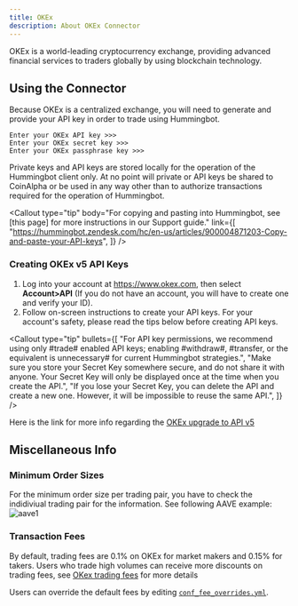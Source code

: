 ```yaml
---
title: OKEx
description: About OKEx Connector
---
```



OKEx is a world-leading cryptocurrency exchange, providing advanced financial services to traders globally by using blockchain technology.

## Using the Connector

Because OKEx is a centralized exchange, you will need to generate and provide your API key in order to trade using Hummingbot.

```
Enter your OKEx API key >>>
Enter your OKEx secret key >>>
Enter your OKEx passphrase key >>>
```

Private keys and API keys are stored locally for the operation of the Hummingbot client only. At no point will private or API keys be shared to CoinAlpha or be used in any way other than to authorize transactions required for the operation of Hummingbot.

<Callout
  type="tip"
  body="For copying and pasting into Hummingbot, see [this page] for more instructions in our Support guide."
  link={[
    "https://hummingbot.zendesk.com/hc/en-us/articles/900004871203-Copy-and-paste-your-API-keys",
  ]}
/>

### Creating OKEx v5 API Keys

1. Log into your account at https://www.okex.com, then select **Account>API** (If you do not have an account, you will have to create one and verify your ID).
2. Follow on-screen instructions to create your API keys. For your account's safety, please read the tips below before creating API keys.

<Callout
  type="tip"
  bullets={[
    "For API key permissions, we recommend using only #trade# enabled API keys; enabling #withdraw#, #transfer, or the equivalent is unnecessary# for current Hummingbot strategies.",
    "Make sure you store your Secret Key somewhere secure, and do not share it with anyone. Your Secret Key will only be displayed once at the time when you create the API.",
    "If you lose your Secret Key, you can delete the API and create a new one. However, it will be impossible to reuse the same API.",
  ]}
/>

Here is the link for more info regarding the [OKEx upgrade to API v5](https://www.okex.com/academy/en/complete-guide-to-okex-api-v5-upgrade)

## Miscellaneous Info

### Minimum Order Sizes

For the minimum order size per trading pair, you have to check the indidiviual trading pair for the information. See following AAVE example: ![aave1](/img/Okex-min-order.png)

### Transaction Fees

By default, trading fees are 0.1% on OKEx for market makers and 0.15% for takers. Users who trade high volumes can receive more discounts on trading fees, see [OKex trading fees](https://www.okex.com/fees.html) for more details

Users can override the default fees by editing [`conf_fee_overrides.yml`](/operation/adv-command-ref/#fee-override).
